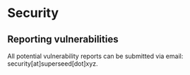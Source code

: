 # Security

## Reporting vulnerabilities

All potential vulnerability reports can be submitted via email: security[at]superseed[dot]xyz.
